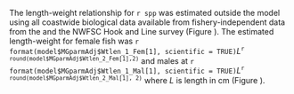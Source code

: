 The length-weight relationship for `r spp` was estimated outside the model using all coastwide biological data available from fishery-independent data from the \gls{s-wcgbt} and the NWFSC Hook and Line survey (Figure \ref{fig:len-weight-survey}). The estimated length-weight for female fish was `r format(model$MGparmAdj$Wtlen_1_Fem[1], scientific = TRUE)`$L$^`r round(model$MGparmAdj$Wtlen_2_Fem[1],2)`^ and males at `r format(model$MGparmAdj$Wtlen_1_Mal[1], scientific = TRUE)`$L$^`r round(model$MGparmAdj$Wtlen_2_Mal[1], 2)`^ where $L$ is length in cm (Figure \ref{fig:len-weight}).
